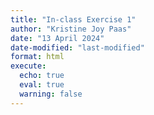 ```yaml
---
title: "In-class Exercise 1"
author: "Kristine Joy Paas"
date: "13 April 2024"
date-modified: "last-modified"
format: html
execute: 
  echo: true
  eval: true
  warning: false
---
```

